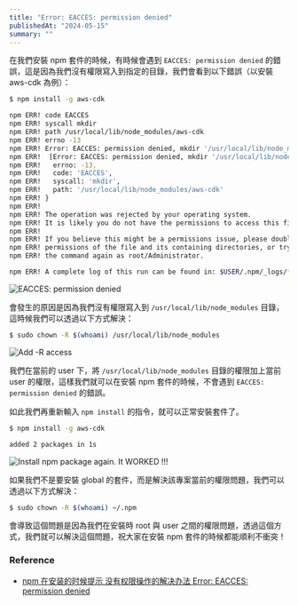 ```yaml
---
title: "Error: EACCES: permission denied"
publishedAt: "2024-05-15"
summary: ""
---
```


在我們安裝 npm 套件的時候，有時候會遇到 `EACCES: permission denied` 的錯誤，這是因為我們沒有權限寫入到指定的目錄，我們會看到以下錯誤（以安裝 aws-cdk 為例）：


```bash
$ npm install -g aws-cdk

npm ERR! code EACCES
npm ERR! syscall mkdir
npm ERR! path /usr/local/lib/node_modules/aws-cdk
npm ERR! errno -13
npm ERR! Error: EACCES: permission denied, mkdir '/usr/local/lib/node_modules/aws-cdk'
npm ERR!  [Error: EACCES: permission denied, mkdir '/usr/local/lib/node_modules/aws-cdk'] {
npm ERR!   errno: -13,
npm ERR!   code: 'EACCES',
npm ERR!   syscall: 'mkdir',
npm ERR!   path: '/usr/local/lib/node_modules/aws-cdk'
npm ERR! }
npm ERR!
npm ERR! The operation was rejected by your operating system.
npm ERR! It is likely you do not have the permissions to access this file as the current user
npm ERR!
npm ERR! If you believe this might be a permissions issue, please double-check the
npm ERR! permissions of the file and its containing directories, or try running
npm ERR! the command again as root/Administrator.

npm ERR! A complete log of this run can be found in: $USER/.npm/_logs/*.log
```

![EACCES: permission denied](/images/posts/eacces-permission-denied/01.webp)

會發生的原因是因為我們沒有權限寫入到 `/usr/local/lib/node_modules` 目錄，這時候我們可以透過以下方式解決：

```bash
$ sudo chown -R $(whoami) /usr/local/lib/node_modules
```

![Add -R access](/images/posts/eacces-permission-denied/02.webp)

我們在當前的 user 下，將 `/usr/local/lib/node_modules` 目錄的權限加上當前 user 的權限，這樣我們就可以在安裝 npm 套件的時候，不會遇到 `EACCES: permission denied` 的錯誤。

如此我們再重新輸入 `npm install` 的指令，就可以正常安裝套件了。

```bash
$ npm install -g aws-cdk

added 2 packages in 1s
```

![Install npm package again. It WORKED !!!](/images/posts/eacces-permission-denied/03.webp)

如果我們不是要安裝 global 的套件，而是解決該專案當前的權限問題，我們可以透過以下方式解決：

```bash
$ sudo chown -R $(whoami) ~/.npm
```

會導致這個問題是因為我們在安裝時 root 與 user 之間的權限問題，透過這個方式，我們就可以解決這個問題，祝大家在安裝 npm 套件的時候都能順利不衝突！

### Reference

- [npm 在安装的时候提示 没有权限操作的解决办法 Error: EACCES: permission denied](https://segmentfault.com/a/1190000018660227)


